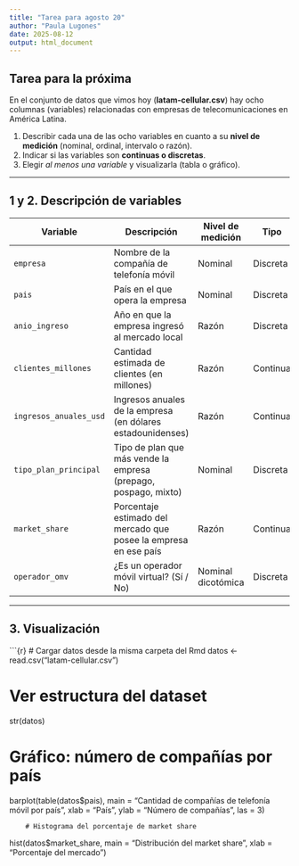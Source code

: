 ```yaml
---
title: "Tarea para agosto 20"
author: "Paula Lugones"
date: 2025-08-12
output: html_document
---
```


## Tarea para la próxima

En el conjunto de datos que vimos hoy (**latam-cellular.csv**) hay ocho columnas (variables) relacionadas con empresas de telecomunicaciones en América Latina.

1.  Describir cada una de las ocho variables en cuanto a su **nivel de medición** (nominal, ordinal, intervalo o razón).\
2.  Indicar si las variables son **continuas o discretas**.\
3.  Elegir *al menos una variable* y visualizarla (tabla o gráfico).

------------------------------------------------------------------------

## 1 y 2. Descripción de variables

| Variable | Descripción | Nivel de medición | Tipo |
|------------------|------------------|------------------|------------------|
| `empresa` | Nombre de la compañía de telefonía móvil | Nominal | Discreta |
| `pais` | País en el que opera la empresa | Nominal | Discreta |
| `anio_ingreso` | Año en que la empresa ingresó al mercado local | Razón | Discreta |
| `clientes_millones` | Cantidad estimada de clientes (en millones) | Razón | Continua |
| `ingresos_anuales_usd` | Ingresos anuales de la empresa (en dólares estadounidenses) | Razón | Continua |
| `tipo_plan_principal` | Tipo de plan que más vende la empresa (prepago, pospago, mixto) | Nominal | Discreta |
| `market_share` | Porcentaje estimado del mercado que posee la empresa en ese país | Razón | Continua |
| `operador_omv` | ¿Es un operador móvil virtual? (Sí / No) | Nominal dicotómica | Discreta |

------------------------------------------------------------------------

## 3. Visualización

\`\`\`{r} \# Cargar datos desde la misma carpeta del Rmd datos \<- read.csv("latam-cellular.csv")

# Ver estructura del dataset

str(datos)

# Gráfico: número de compañías por país

barplot(table(datos\$pais), main = "Cantidad de compañías de telefonía móvil por país", xlab = "País", ylab = "Número de compañías", las = 3)

```         
    # Histograma del porcentaje de market share
```

hist(datos\$market_share, main = "Distribución del market share", xlab = "Porcentaje del mercado")
